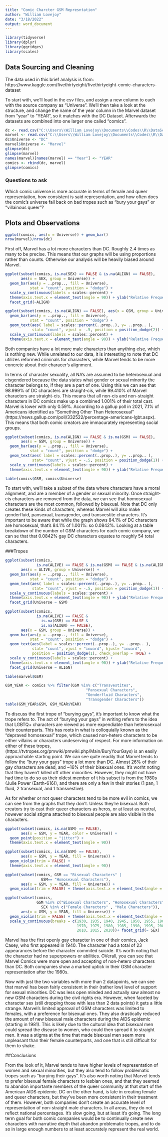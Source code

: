 ---
title: "Comic Charcter GSM Represntation"
author: "William Lovejoy"
date: "3/18/2022"
output: word_document
---

```{r setup, error = FALSE, warning = FALSE, message = FALSE, results = 'hide'}
library(tidyverse)
library(dplyr)
library(ggridges)
library(scales)
```

## Data Sourcing and Cleaning

The data used in this brief analysis is from: https://www.kaggle.com/fivethirtyeight/fivethirtyeight-comic-characters-dataset

To start with, we'll load in the csv files, and assign a new column to each with the source company as "Universe". We'll then take a look at the structure, and change the name of the year column in the Marvel dataset from "year" to "YEAR", so it matches with the DC Dataset. Afterwards the datasets are combined into one larger one called "comics".

```{r data}
dc <- read.csv("C:\\Users\\William Lovejoy\\Documents\\Codes\\R\\DataScience\\comics\\dc-wikia-data.csv", na.strings = "")
marvel <- read.csv("C:\\Users\\William Lovejoy\\Documents\\Codes\\R\\DataScience\\comics\\marvel-wikia-data.csv", na.strings = "")
dc$Universe <- "DC"
marvel$Universe <- "Marvel"
glimpse(dc)
glimpse(marvel)
names(marvel)[names(marvel) == "Year"] <- "YEAR"
comics <- rbind(dc, marvel)
glimpse(comics)
```

### Questions to ask
Which comic universe is more accurate in terms of female and queer representation, how consistent is said representation, and how often does the comic's universe fall back on bad tropes such as "bury your gays" or "villainous queer"?


## Plots and Observations

```{r plot1}
ggplot(comics, aes(x = Universe)) + geom_bar()
nrow(marvel)/nrow(dc)
```

First off, Marvel has a lot more characters than DC. Roughly 2.4 times as many to be precise. This means that our graphs will be using proportions rather than counts. Otherwise our analysis will be heavily biased around Marvel.

```{r plot2, echo=FALSE}
ggplot(subset(comics, is.na(SEX) == FALSE & is.na(ALIGN) == FALSE), 
       aes(x = SEX, group = Universe)) + 
  geom_bar(aes(y = ..prop.., fill = Universe), 
           stat = "count", position = "dodge") +
  scale_y_continuous(labels = scales::percent) +
  theme(axis.text.x = element_text(angle = 90)) + ylab("Relative Frequencies") +
  facet_grid(~ALIGN)

ggplot(subset(comics, is.na(ALIGN) == FALSE), aes(x = GSM, group = Universe)) + 
  geom_bar(aes(y = ..prop.., fill = Universe), 
           stat = "count", position = "dodge") +
  geom_text(aes( label = scales::percent(..prop..), y= ..prop.. ), 
            stat= "count", vjust = -.5, position = position_dodge(2)) +
  scale_y_continuous(labels = scales::percent) +
  theme(axis.text.x = element_text(angle = 90)) + ylab("Relative Frequencies")

```

Both companies have a lot more male characters than anything else, which is nothing new. While unrelated to our data, it is interesting to note that DC utilizes reformed criminals for characters, while Marvel tends to be more concrete about their characer's alignment.

In terms of character sexuality, all NA's are assumed to be heterosexual and cisgendered because the data states what gender or sexual minority the character belongs to, if they are a part of one. Using this we can see that 98.999% of DC characters are straight-cis, while 99.410% of Marvel characters are straight-cis. This means that all non-cis and non-straight characters in DC comics make up a combined 1.001% of their total cast. Marvel is lower with only 0.59%. According to a gallup poll in 2021, 7.1% of Americans identified as "Something Other Than Heterosexual" (https://news.gallup.com/poll/332522/percentage-americans-lgbt.aspx). This means that both comic creators are immacurately representing social groups.

```{r plot3}
ggplot(subset(comics, is.na(ALIGN) == FALSE & is.na(GSM) == FALSE), 
       aes(x = GSM, group = Universe)) + 
  geom_bar(aes(y = ..prop.., fill = Universe),
           stat = "count", position = "dodge") +
  geom_text(aes( label = scales::percent(..prop..), y= ..prop.. ), 
            stat= "count", vjust = -.5, position = position_dodge(1)) +
  scale_y_continuous(labels = scales::percent) +
  theme(axis.text.x = element_text(angle = 90)) + ylab("Relative Frequencies")

table(comics$GSM, comics$Universe)

```

To start with, we'll take a subset of the data where characters have a moral alignment, and are a member of a gender or sexual minority. Once straight-cis characters are removed from the data, we can see that homosexual characters are the most common, followed by bisexual. Note that DC only creates these kinds of characters, whereas Marvel will also make genderfluid, pansexual, transgender, and transvestite characters. It's important to be aware that while the graph shows 84.1% of DC characters are homosexual, that's 84.1% of 1.001%: so 0.0842%. Looking at a table breakdown of the number of GSM characters for each comic company, we can se that that 0.0842% gay DC characters equates to roughly 54 total characters. 


###Tropes
```{r deadGays}
ggplot(subset(comics, 
              is.na(ALIVE) == FALSE & is.na(GSM) == FALSE & is.na(ALIGN) == FALSE),
       aes(x = ALIVE, group = Universe)) + 
  geom_bar(aes(y = ..prop.., fill = Universe), 
           stat = "count", position = "dodge") +
  geom_text(aes( label = scales::percent(..prop..), y= ..prop.. ),
            stat= "count", vjust = -.5, position = position_dodge(1)) +
  scale_y_continuous(labels = scales::percent) +
  theme(axis.text.x = element_text(angle = 90)) + ylab("Relative Frequencies") +
  facet_grid(Universe ~ GSM)

ggplot(subset(comics, 
              is.na(ALIVE) == FALSE & 
                is.na(GSM) == FALSE & 
                is.na(ALIGN) == FALSE),
       aes(x = GSM, group = Universe)) + 
  geom_bar(aes(y = ..prop.., fill = Universe), 
           stat = "count", position = "dodge") +
  geom_text(aes(label = scales::percent(..prop..), y= ..prop.. ),
            stat= "count", vjust = "inward", hjust= "inward",
            position = position_dodge(1), check_overlap = TRUE) +
  scale_y_continuous(labels = scales::percent) +
  theme(axis.text.x = element_text(angle = 90)) + ylab("Relative Frequencies") +
  facet_grid(Universe ~ ALIGN)

table(marvel$GSM)

GSM_YEAR <- comics %>% filter(GSM %in% c("Transvestites", 
                                    "Pansexual Characters", 
                                    "Genderfluid Characters",
                                    "Transgender Characters"))
table(GSM_YEAR$GSM, GSM_YEAR$YEAR)
```

To discuss the first trope of "burying gays", it's important to know what the trope refers to. The act of "burying your gays" in writing refers to the idea that LGBTQ+ characters are viewed as more expendiable than heterosexual their counterparts. This has roots in what is colloquially known as the "depraved homosexual" trope, which caused non-hetero characters to be either villains or characters undeserving of respect. For more information on either of these tropes, (https://tvtropes.org/pmwiki/pmwiki.php/Main/BuryYourGays) is an easily approachable starting point. We can see quite readily that Marvel tends to follow the "bury your gays" trope a lot more than DC. Almost 26% of their gay characters are dead, and ~16% of their bisexual ones. It's worht noting that they haven't killed off other minorities.  However, they might not have had time to do so as their oldest member of t his subset is from the 1980s (Julie Power (Earth-616)), and there are only a few in their stories (1 pan, 1 fluid, 2 transexual, and 1 transvestive).

As for whether or not queer characters tend to be more evil in comics, we can see from the graphs that they don't. Unless they're bisexual. Both creators try to cast their queer characters as heros, or at least as neutral, however social stigma attached to bisexual people are also visible in the characters.

```{r time}
ggplot(subset(comics, is.na(GSM) == FALSE), 
       aes(x = GSM, y = YEAR, color = Universe)) + 
  geom_point(position = "jitter") + 
  theme(axis.text.x = element_text(angle = 90))

ggplot(subset(comics, is.na(GSM) == FALSE), 
       aes(x = GSM, y = YEAR, fill = Universe)) + 
  geom_violin(trim = FALSE) + 
  theme(axis.text.x = element_text(angle = 90))

ggplot(subset(comics, GSM == "Bisexual Characters" |
                GSM== "Homosexual Characters"), 
       aes(x = GSM, y = YEAR, fill = Universe)) + 
  geom_violin(trim = FALSE) + theme(axis.text.x = element_text(angle = 90))

ggplot(subset(comics, 
              GSM %in% c("Bisexual Characters", "Homosexual Characters") &
                SEX %in% c("Female Characters" , "Male Characters")), 
       aes(x = GSM, y = YEAR, fill = Universe)) + 
  geom_violin(trim = FALSE) + theme(axis.text.x = element_text(angle = 90)) + 
  scale_y_continuous(breaks = c(1930, 1935, 1940, 1945, 1950, 1955, 1960, 1965, 
                                1970, 1975, 1980, 1985, 1990, 1995, 2000, 2005, 
                                2010, 2015, 2020))+ facet_grid(~ SEX)
```

Marvel has the first openly gay character in one of their comics, Jack Casey, who first appeared in 1940. The character had a total of 23 appearances before the character commited suicide. It's worth noting that the character had no superpowers or abilities. OVerall, you can see that Marvel Comics were more open and accepting of non-hetero characters than DC. Both companies show a marked uptick in their GSM character representation after the 1980s. 

Now with just the two variables with more than 2 datapoints, we can see that marvel has been fairly consistent in their (rather low) level of support for sexual minorities. DC was less open minded and actually saw almost no new GSM characters during the civil rights era. However, when faceted by character sex (still dropping those with less than 2 data points) it gets a little strange. Marvel's limited approval of GSM characters was limited to females, with a preference for bisexual ones. They also drastically reduced the amount of new bisexual male characters during the AIDS epidemic (starting in 1981). This is likely due to the cultural idea that bisexual men could spread the disease to women, who could then spread it to straight men. It was a stigma at the time that made bisexual men seem more unpleasant than their female counterparts, and one that is still difficult for them to shake.

##Conclusions

From the look of it, Marvel tends to have higher levels of representation of women and sexual minorities, but they also tend to follow problematic tropes such as "burying their gays". It's also worth noting that Marvel tends to prefer bisexual female characters to lesbian ones, and that they seemed to abandon importante members of the queer community at that start of the American AIDS epidemic. DC on the other hand, is late in creating female and queer characters, but they've been more consistent in their treatment of them. However, both companies don't create an accurate level of representation of non-straight male characters. In all areas, they do not reflect national percentages. It's slow going, but at least it's going. The long term goal for both comic companies would be to continually create new characters with narrative depth that abandon problematic tropes, and to do so in large enough numbers to at least accurately represent the real world.
